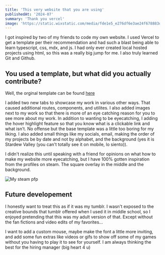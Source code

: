 ```yaml
---
title: 'This very website that you are using'
publishedAt: '2024-07'
summary: 'Thank you vercel'
image: 'https://static.wixstatic.com/media/fde1e5_e276df6e3ae24f678883daff6f79df7f~mv2.png/v1/fill/w_537,h_245,al_c,q_85,usm_0.66_1.00_0.01,enc_auto/Screenshot%202024-07-20%20163317.png'
---
```


I got inspired by two of my friends to code my own website. I used Vercel to get a template per their recommendation and had such a blast being able to learn typescript,
css, mdx, and js. I had only ever created local hosted projects using html, so this was a really big jump for me. I also truly learned Git and Github.

## You used a template, but what did you actually contribute?

Well, the orginal template can be found [here](https://vercel.com/templates/next.js/portfolio-starter-kit)

I added two new tabs to showcase my work in various other ways. That caused additional routes, components, and utilites. I also added images
next to my work so that there is more of an eye catching reason for you to see more about my work. In addition to wanting to be eyecatching, I 
adding the hover highlight feature so that you know what is a clickable link and what isn't. No offense but the base template was a little too
boring for my liking. I also added small things like my socials, email, making the order of my projects be by date
and not by alphabet, and the background (yes it is Stardew Valley (you can't totally see it on mobile, lo siento)).

I didn't realize this until speaking with a friend for opinions on what how to make my website more eyecatching, but I have 100% gotten inspiration from the profiles on steam.
The square overlay in the middle and the background.

![My steam pfp](https://static.wixstatic.com/media/fde1e5_883ff2f3e82f40dda4bddfe13bb3032f~mv2.png/v1/fill/w_537,h_245,al_c,q_85,usm_0.66_1.00_0.01,enc_auto/Screenshot%202024-07-26%20101649.png)

## Future developement

I honestly want to treat this as if it was my tumblr. I wasn't exposed to the creative bounds that tumblr offered when I used it in middle school, so I enjoyed pretending that
this was my adult version of that. Except without the fan fictions and video edits of my favorites...

I want to add a custom mouse, maybe make the font a little more inviting, and add some fun extras like videos or gifs to
show off some of my games without you having to play it to see for yourself. I am always thinking the best for the hiring manager (big heart 4 u)

